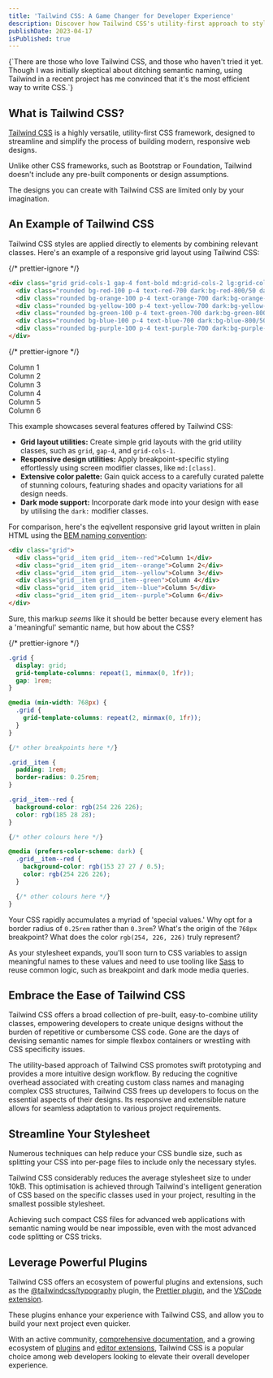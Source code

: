 ```yaml
---
title: 'Tailwind CSS: A Game Changer for Developer Experience'
description: Discover how Tailwind CSS's utility-first approach to styling and responsive design transforms the way you write CSS through, allowing you to focus on building great things.
publishDate: 2023-04-17
isPublished: true
---
```


<p className="lead">
  {`There are those who love Tailwind CSS, and those who haven't tried it yet.
    Though I was initially skeptical about ditching semantic naming, using
    Tailwind in a recent project has me convinced that it's the most efficient way
    to write CSS.`}
</p>

## What is Tailwind CSS?

[Tailwind CSS](https://tailwindcss.com) is a highly versatile, utility-first CSS framework, designed to streamline and simplify the process of building modern, responsive web designs.

Unlike other CSS frameworks, such as Bootstrap or Foundation, Tailwind doesn't include any pre-built components or design assumptions.

The designs you can create with Tailwind CSS are limited only by your imagination.

## An Example of Tailwind CSS

Tailwind CSS styles are applied directly to elements by combining relevant classes. Here's an example of a responsive grid layout using Tailwind CSS:

{/* prettier-ignore */}
```html
<div class="grid grid-cols-1 gap-4 font-bold md:grid-cols-2 lg:grid-cols-3">
  <div class="rounded bg-red-100 p-4 text-red-700 dark:bg-red-800/50 dark:text-red-100">Column 1</div>
  <div class="rounded bg-orange-100 p-4 text-orange-700 dark:bg-orange-800/50 dark:text-orange-100">Column 2</div>
  <div class="rounded bg-yellow-100 p-4 text-yellow-700 dark:bg-yellow-800/50 dark:text-yellow-100">Column 3</div>
  <div class="rounded bg-green-100 p-4 text-green-700 dark:bg-green-800/50 dark:text-green-100">Column 4</div>
  <div class="rounded bg-blue-100 p-4 text-blue-700 dark:bg-blue-800/50 dark:text-blue-100">Column 5</div>
  <div class="rounded bg-purple-100 p-4 text-purple-700 dark:bg-purple-800/50 dark:text-purple-100">Column 6</div>
</div>
```

{/* prettier-ignore */}
<div className="grid grid-cols-1 gap-4 font-bold md:grid-cols-2 lg:grid-cols-3">
  <div className="rounded bg-red-100 p-4 text-red-700 dark:bg-red-800/50 dark:text-red-100">Column 1</div>
  <div className="rounded bg-orange-100 p-4 text-orange-700 dark:bg-orange-800/50 dark:text-orange-100">Column 2</div>
  <div className="rounded bg-yellow-100 p-4 text-yellow-700 dark:bg-yellow-800/50 dark:text-yellow-100">Column 3</div>
  <div className="rounded bg-green-100 p-4 text-green-700 dark:bg-green-800/50 dark:text-green-100">Column 4</div>
  <div className="rounded bg-blue-100 p-4 text-blue-700 dark:bg-blue-800/50 dark:text-blue-100">Column 5</div>
  <div className="rounded bg-purple-100 p-4 text-purple-700 dark:bg-purple-800/50 dark:text-purple-100">Column 6</div>
</div>

This example showcases several features offered by Tailwind CSS:

- **Grid layout utilities:** Create simple grid layouts with the grid utility classes, such as `grid`, `gap-4`, and `grid-cols-1`.
- **Responsive design utilities:** Apply breakpoint-specific styling effortlessly using screen modifier classes, like `md:[class]`.
- **Extensive color palette:** Gain quick access to a carefully curated palette of stunning colours, featuring shades and opacity variations for all design needs.
- **Dark mode support:** Incorporate dark mode into your design with ease by utilising the `dark:` modifier classes.

For comparison, here's the eqivellent responsive grid layout written in plain HTML using the [BEM naming convention](https://getbem.com):

```html
<div class="grid">
  <div class="grid__item grid__item--red">Column 1</div>
  <div class="grid__item grid__item--orange">Column 2</div>
  <div class="grid__item grid__item--yellow">Column 3</div>
  <div class="grid__item grid__item--green">Column 4</div>
  <div class="grid__item grid__item--blue">Column 5</div>
  <div class="grid__item grid__item--purple">Column 6</div>
</div>
```

Sure, this markup _seems_ like it should be better because every element has a 'meaningful' semantic name, but how about the CSS?

{/* prettier-ignore */}
```css
.grid {
  display: grid;
  grid-template-columns: repeat(1, minmax(0, 1fr));
  gap: 1rem;
}

@media (min-width: 768px) {
  .grid {
    grid-template-columns: repeat(2, minmax(0, 1fr));
  }
}

{/* other breakpoints here */}

.grid__item {
  padding: 1rem;
  border-radius: 0.25rem;
}

.grid__item--red {
  background-color: rgb(254 226 226);
  color: rgb(185 28 28);
}

{/* other colours here */}

@media (prefers-color-scheme: dark) {
  .grid__item--red {
    background-color: rgb(153 27 27 / 0.5);
    color: rgb(254 226 226);
  }

  {/* other colours here */}
}
```

Your CSS rapidly accumulates a myriad of 'special values.' Why opt for a border radius of `0.25rem` rather than `0.3rem`? What's the origin of the `768px` breakpoint? What does the color `rgb(254, 226, 226)` truly represent?

As your stylesheet expands, you'll soon turn to CSS variables to assign meaningful names to these values and need to use tooling like [Sass](https://sass-lang.com) to reuse common logic, such as breakpoint and dark mode media queries.

## Embrace the Ease of Tailwind CSS

Tailwind CSS offers a broad collection of pre-built, easy-to-combine utility classes, empowering developers to create unique designs without the burden of repetitive or cumbersome CSS code. Gone are the days of devising semantic names for simple flexbox containers or wrestling with CSS specificity issues.

The utility-based approach of Tailwind CSS promotes swift prototyping and provides a more intuitive design workflow. By reducing the cognitive overhead associated with creating custom class names and managing complex CSS structures, Tailwind CSS frees up developers to focus on the essential aspects of their designs. Its responsive and extensible nature allows for seamless adaptation to various project requirements.

## Streamline Your Stylesheet

Numerous techniques can help reduce your CSS bundle size, such as splitting your CSS into per-page files to include only the necessary styles.

Tailwind CSS considerably reduces the average stylesheet size to under 10kB. This optimisation is achieved through Tailwind's intelligent generation of CSS based on the specific classes used in your project, resulting in the smallest possible stylesheet.

Achieving such compact CSS files for advanced web applications with semantic naming would be near impossible, even with the most advanced code splitting or CSS tricks.

## Leverage Powerful Plugins

Tailwind CSS offers an ecosystem of powerful plugins and extensions, such as the [@tailwindcss/typography](https://tailwindcss.com/docs/typography-plugin) plugin, the [Prettier plugin](https://github.com/tailwindlabs/prettier-plugin-tailwindcss), and the [VSCode extension](https://marketplace.visualstudio.com/items?itemName=bradlc.vscode-tailwindcss).

These plugins enhance your experience with Tailwind CSS, and allow you to build your next project even quicker.

With an active community, [comprehensive documentation](https://tailwindcss.com/docs), and a growing ecosystem of [plugins](https://tailwindcss.com/docs/plugins) and [editor extensions](https://tailwindcss.com/docs/editor-setup), Tailwind CSS is a popular choice among web developers looking to elevate their overall developer experience.
